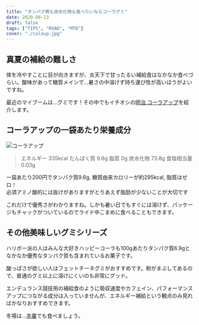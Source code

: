 ```yaml
---
title: "タンパク質も炭水化物も食べたいならコーラグミ"
date: 2020-08-13
draft: false
tags: ["TIPS", "ROAD", "MTB"]
cover: "./colaup.jpg"
---
```


## 真夏の補給の難しさ

体を冷やすことに目が向きますが、炎天下で甘ったるい補給食はなかなか食べづらい。酸味があって糖質メインで…暑さの中溶けず持ち運び性が高いほうがよいですね。

最近のマイブームは…グミです！その中でもイチオシの[明治 コーラアップ](https://www.amazon.co.jp/dp/B00K6C79EM/?tag=gensobunya-22)を紹介します。

## コーラアップの一袋あたり栄養成分

![コーラアップ](./colaup.jpg)

> エネルギー 335kcal
> たんぱく質 9.6g
> 脂質 0g
> 炭水化物 73.8g
> 食塩相当量 0.03g

一袋あたり200円でタンパク質9.6g, 糖質由来カロリーが約295kcal, 脂質はゼロ！\
必須アミノ酸的には抜けがありますがとりあえず脂肪が少ないことが大切です

これだけで優秀さがわかりますね。しかも暑い日でもすぐには溶けず、パッケージもチャックがついているのでライド中こまめに食べることもできます。

<LinkBox isAmazonLink url="https://www.amazon.co.jp/dp/B00K6C79EM/" />

## その他美味しいグミシリーズ

ハリボー派の人はみんな大好きハッピーコーラも100gあたりタンパク質6.9gとなかなか優秀なタンパク質も含まれているお菓子です。

<LinkBox isAmazonLink url="https://www.amazon.co.jp/dp/B000QUR7BY/" />

酸っぱさが欲しい人はフェットチーネグミがおすすめです。粉がまぶしてあるので、普通のグミ以上に溶けにくいのも非常にグッド。

<LinkBox isAmazonLink url="https://www.amazon.co.jp/dp/B00W0MNIAA/" />

エンデュランス競技用の補給食のように吸収速度やカフェイン、パフォーマンスアップにつながる成分は入っていませんが、エネルギー補給という観点のみ見ればかなりおすすめできます。

冬場は…[羊羹](https://www.amazon.co.jp/dp/B07573LT4N/?tag=gensobunya-22)でも食べましょう。
